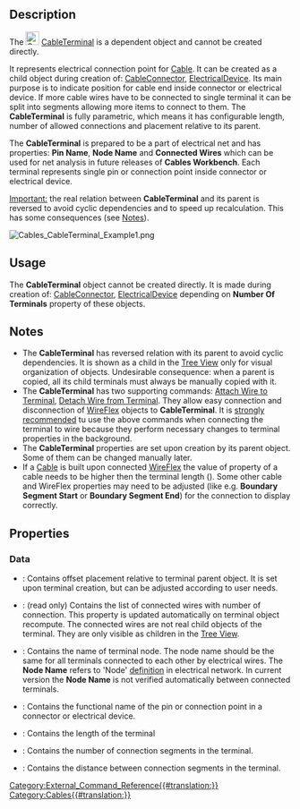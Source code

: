 <languages/>
<translate>

<!--T:1-->
{{Docnav
|[[Cables_Material|Material]]
|[[Cables_SuppLines|SuppLines]]
|[[Cables_Workbench|Cables]]
|IconL=Cables_Material.svg
|IconR=Cables_SuppLines.svg
|IconC=Cables_workbench_icon.svg
}}

<!--T:2-->
{{GuiCommand
|Name=Cables CableTerminal
|MenuLocation=
|Workbenches=[[Cables_Workbench|Cables]]
|Shortcut=
|Version=0.3.0
|SeeAlso=[[Cables_Cable|Cables Cable]], [[Cables_CableConnector|Cables CableConnector]], [[Cables_ElectricalDevice|Cables ElectricalDevice]], [[Cables_AttachWireToTerminal|Cables AttachWireToTerminal]], [[Cables_DetachWireFromTerminal|Cables DetachWireFromTerminal]]
}}

==Description== <!--T:3-->

<!--T:4-->
The [[File:Cables_CableTerminal.svg|24px]] [[Cables_CableTerminal|CableTerminal]] is a dependent object and cannot be created directly.

<!--T:5-->
It represents electrical connection point for [[Cables_Cable|Cable]]. It can be created as a child object during creation of: [[Cables_CableConnector|CableConnector]], [[Cables_ElecticalDevice|ElectricalDevice]]. Its main purpose is to indicate position for cable end inside connector or electrical device. If more cable wires have to be connected to single terminal it can be split into segments allowing more items to connect to them. The '''CableTerminal''' is fully parametric, which means it has configurable length, number of allowed connections and placement relative to its parent.

<!--T:6-->
The '''CableTerminal''' is prepared to be a part of electrical net and has properties: '''Pin Name''', '''Node Name''' and '''Connected Wires''' which can be used for net analysis in future releases of '''Cables Workbench'''. Each terminal represents single pin or connection point inside connector or electrical device.

<!--T:7-->
<u>Important:</u> the real relation between '''CableTerminal''' and its parent is reversed to avoid cyclic dependencies and to speed up recalculation. This has some consequences (see [[#Notes|Notes]]).

</translate>
[[File:Cables_CableTerminal_Example1.png]]
<translate>

<!--T:8-->
{{Caption|Example of two terminals. On the left: single terminal with one segment. Only one wire can be connected here. On the right: single terminal with 3 segments. Up to three wires can be connected here.}}

==Usage== <!--T:9-->

<!--T:10-->
The '''CableTerminal''' object cannot be created directly.
It is made during creation of: [[Cables_CableConnector|CableConnector]], [[Cables_ElecticalDevice|ElectricalDevice]] depending on '''Number Of Terminals''' property of these objects.

==Notes== <!--T:11-->

<!--T:12-->
* The '''CableTerminal''' has reversed relation with its parent to avoid cyclic dependencies. It is shown as a child in the [[Tree_View|Tree View]] only for visual organization of objects. Undesirable consequence: when a parent is copied, all its child terminals must always be manually copied with it.
* The '''CableTerminal''' has two supporting commands: [[Cables_AttachWireToTerminal|Attach Wire to Terminal]], [[Cables_DetachWireFromTerminal|Detach Wire from Terminal]]. They allow easy connection and disconnection of [[Cables_WireFlex|WireFlex]] objects to '''CableTerminal'''. It is <u>strongly recommended</u> tu use the above commands when connecting the terminal to wire because they perform necessary changes to terminal properties in the background.
* The '''CableTerminal''' properties are set upon creation by its parent object. Some of them can be changed manually later.
* If a [[Cables_Cable|Cable]] is built upon connected [[Cables_WireFlex|WireFlex]] the value of [[Cables_Cable#Data|{{PropertyData|Stripped Wire Length}}]] property of a cable needs to be higher then the terminal length ([[#Data|{{PropertyData|Length}}]]). Some other cable and WireFlex properties may need to be adjusted (like e.g. '''Boundary Segment Start''' or '''Boundary Segment End''') for the connection to display correctly.

==Properties== <!--T:13-->

===Data=== <!--T:14-->

<!--T:15-->
{{TitleProperty|Attachment}}

<!--T:16-->
* {{PropertyData|Attachment Offset|Placement}}: Contains offset placement relative to terminal parent object. It is set upon terminal creation, but can be adjusted according to user needs.

<!--T:17-->
{{TitleProperty|Net}}

<!--T:18-->
* {{PropertyData|Connected Wires|StringList}}: (read only) Contains the list of connected wires with number of connection. This property is updated automatically on terminal object recompute. The connected wires are not real child objects of the terminal. They are only visible as children in the [[Tree_View|Tree View]].
* {{PropertyData|Node Name|String}}: Contains the name of terminal node. The node name should be the same for all terminals connected to each other by electrical wires. The '''Node Name''' refers to 'Node' [https://en.wikipedia.org/wiki/Node_(circuits) definition] in electrical network. In current version the '''Node Name''' is not verified automatically between connected terminals.
* {{PropertyData|Pin Name|String}}: Contains the functional name of the pin or connection point in a connector or electrical device.

<!--T:19-->
{{TitleProperty|Terminal}}

<!--T:20-->
* {{PropertyData|Length|Length}}: Contains the length of the terminal
* {{PropertyData|Number Of Connections|Integer}}: Contains the number of connection segments in the terminal.
* {{PropertyData|Spacing|Length}}: Contains the distance between connection segments in the terminal.


<!--T:21-->
{{Docnav
|[[Cables_Material|Material]]
|[[Cables_SuppLines|SuppLines]]
|[[Cables_Workbench|Cables]]
|IconL=Cables_Material.svg
|IconR=Cables_SuppLines.svg
|IconC=Cables_workbench_icon.svg
}}

</translate>
[[Category:External_Command_Reference{{#translation:}}]]
[[Category:Cables{{#translation:}}]]